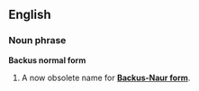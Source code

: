 ==English==
===Noun phrase===
'''Backus normal form'''

#A now obsolete name for '''[[Backus-Naur form]]'''.